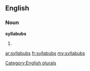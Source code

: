 ==English==

===Noun===
'''syllabubs'''

# {{plural of|[[syllabub]]}}

[[Category:English plurals]]

[[ar:syllabubs]]
[[fr:syllabubs]]
[[my:syllabubs]]
